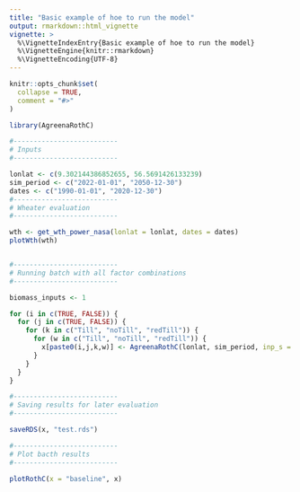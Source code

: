 ```yaml
---
title: "Basic example of hoe to run the model"
output: rmarkdown::html_vignette
vignette: >
  %\VignetteIndexEntry{Basic example of hoe to run the model}
  %\VignetteEngine{knitr::rmarkdown}
  %\VignetteEncoding{UTF-8}
---
```


```r
knitr::opts_chunk$set(
  collapse = TRUE,
  comment = "#>"
)
```

```r
library(AgreenaRothC)
```

```r

#--------------------------
# Inputs
#--------------------------

lonlat <- c(9.302144386852655, 56.5691426133239)
sim_period <- c("2022-01-01", "2050-12-30")
dates <- c("1990-01-01", "2020-12-30")
#--------------------------
# Wheater evaluation
#--------------------------

wth <- get_wth_power_nasa(lonlat = lonlat, dates = dates)
plotWth(wth)


#--------------------------
# Running batch with all factor combinations
#--------------------------

biomass_inputs <- 1

for (i in c(TRUE, FALSE)) {
  for (j in c(TRUE, FALSE)) {
    for (k in c("Till", "noTill", "redTill")) {
      for (w in c("Till", "noTill", "redTill")) {
        x[paste0(i,j,k,w)] <- AgreenaRothC(lonlat, sim_period, inp_s = biomass_inputs, cp_b = i, cp_s = j, till_b = till_b, till_s = till_s)
      }
    }
  }
}

#--------------------------
# Saving results for later evaluation
#--------------------------

saveRDS(x, "test.rds")

#--------------------------
# Plot bacth results
#--------------------------

plotRothC(x = "baseline", x)

```
